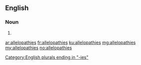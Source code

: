 ==English==

===Noun===
{{head|en|noun plural form}}

# {{plural of|allelopathy|lang=en}}

[[Category:English plurals ending in "-ies"]]

[[ar:allelopathies]]
[[fr:allelopathies]]
[[ku:allelopathies]]
[[mg:allelopathies]]
[[my:allelopathies]]
[[no:allelopathies]]